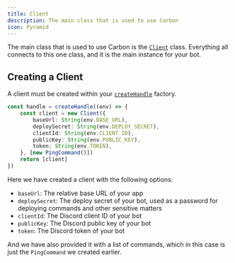 ```yaml
---
title: Client
description: The main class that is used to use Carbon
icon: Pyramid
---
```


The main class that is used to use Carbon is the [`Client`](/api/index/classes/Client) class. Everything all connects to this one class, and it is the main instance for your bot.

## Creating a Client

A client must be created within your [`createHandle`](/api/index/functions/createHandle) factory. 

```ts title="src/index.ts"
const handle = createHandle((env) => {
    const client = new Client({
        baseUrl: String(env.BASE_URL),
        deploySecret: String(env.DEPLOY_SECRET),
        clientId: String(env.CLIENT_ID),
        publicKey: String(env.PUBLIC_KEY),
        token: String(env.TOKEN),
    }, [new PingCommand()])
    return [client]
})
```

Here we have created a client with the following options:

- `baseUrl`: The relative base URL of your app
- `deploySecret`: The deploy secret of your bot, used as a password for deploying commands and other sensitive matters
- `clientId`: The Discord client ID of your bot
- `publicKey`: The Discord public key of your bot
- `token`: The Discord token of your bot

And we have also provided it with a list of commands, which in this case is just the `PingCommand` we created earlier.
